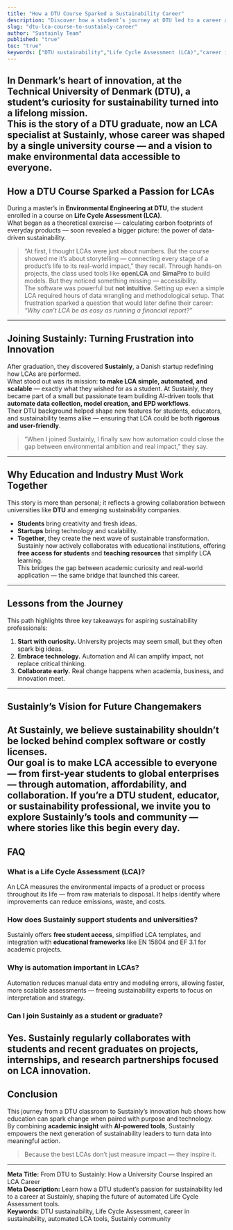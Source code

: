 ```yaml
---
title: "How a DTU Course Sparked a Sustainability Career"
description: "Discover how a student’s journey at DTU led to a career at Sustainly, shaping the next generation of Life Cycle Assessment (LCA) tools."
slug: "dtu-lca-course-to-sustainly-career"
author: "Sustainly Team"
published: "true"
toc: "true"
keywords: ["DTU sustainability","Life Cycle Assessment (LCA)","career in sustainability","automated LCA tools","Sustainly community"]
---
```

In Denmark’s heart of innovation, at the Technical University of Denmark (DTU), a student’s curiosity for sustainability turned into a lifelong mission.\
This is the story of a **DTU graduate**, now an LCA specialist at **Sustainly**, whose career was shaped by a single university course — and a vision to make environmental data accessible to everyone.
---
## How a DTU Course Sparked a Passion for LCAs
During a master’s in **Environmental Engineering at DTU**, the student enrolled in a course on **Life Cycle Assessment (LCA)**.\
What began as a theoretical exercise — calculating carbon footprints of everyday products — soon revealed a bigger picture: the power of data-driven sustainability.
> “At first, I thought LCAs were just about numbers. But the course showed me it’s about storytelling — connecting every stage of a product’s life to its real-world impact,” they recall.
Through hands-on projects, the class used tools like **openLCA** and **SimaPro** to build models. But they noticed something missing — accessibility.\
The software was powerful but **not intuitive**. Setting up even a simple LCA required hours of data wrangling and methodological setup.
That frustration sparked a question that would later define their career:
> _“Why can’t LCA be as easy as running a financial report?”_
---
## Joining Sustainly: Turning Frustration into Innovation
After graduation, they discovered **Sustainly**, a Danish startup redefining how LCAs are performed.\
What stood out was its mission: **to make LCA simple, automated, and scalable** — exactly what they wished for as a student.
At Sustainly, they became part of a small but passionate team building AI-driven tools that **automate data collection, model creation, and EPD workflows**.\
Their DTU background helped shape new features for students, educators, and sustainability teams alike — ensuring that LCA could be both **rigorous and user-friendly**.
> “When I joined Sustainly, I finally saw how automation could close the gap between environmental ambition and real impact,” they say.
---
## Why Education and Industry Must Work Together
This story is more than personal; it reflects a growing collaboration between universities like **DTU** and emerging sustainability companies.
- **Students** bring creativity and fresh ideas.
- **Startups** bring technology and scalability.
- **Together**, they create the next wave of sustainable transformation.
Sustainly now actively collaborates with educational institutions, offering **free access for students** and **teaching resources** that simplify LCA learning.\
This bridges the gap between academic curiosity and real-world application — the same bridge that launched this career.
---
## Lessons from the Journey
This path highlights three key takeaways for aspiring sustainability professionals:
1. **Start with curiosity.** University projects may seem small, but they often spark big ideas.
2. **Embrace technology.** Automation and AI can amplify impact, not replace critical thinking.
3. **Collaborate early.** Real change happens when academia, business, and innovation meet.
---
## Sustainly’s Vision for Future Changemakers
At Sustainly, we believe sustainability shouldn’t be locked behind complex software or costly licenses.\
Our goal is to make **LCA accessible to everyone** — from first-year students to global enterprises — through **automation, affordability, and collaboration**.
If you’re a **DTU student**, educator, or sustainability professional, we invite you to explore Sustainly’s tools and community — where stories like this begin every day.
---
## FAQ
### What is a Life Cycle Assessment (LCA)?
An LCA measures the environmental impacts of a product or process throughout its life — from raw materials to disposal. It helps identify where improvements can reduce emissions, waste, and costs.
### How does Sustainly support students and universities?
Sustainly offers **free student access**, simplified LCA templates, and integration with **educational frameworks** like EN 15804 and EF 3.1 for academic projects.
### Why is automation important in LCAs?
Automation reduces manual data entry and modeling errors, allowing faster, more scalable assessments — freeing sustainability experts to focus on interpretation and strategy.
### Can I join Sustainly as a student or graduate?
Yes. Sustainly regularly collaborates with students and recent graduates on projects, internships, and research partnerships focused on LCA innovation.
---
## Conclusion
This journey from a DTU classroom to Sustainly’s innovation hub shows how education can spark change when paired with purpose and technology.\
By combining **academic insight** with **AI-powered tools**, Sustainly empowers the next generation of sustainability leaders to turn data into meaningful action.
> Because the best LCAs don’t just measure impact — they inspire it.
---
**Meta Title:** From DTU to Sustainly: How a University Course Inspired an LCA Career\
**Meta Description:** Learn how a DTU student’s passion for sustainability led to a career at Sustainly, shaping the future of automated Life Cycle Assessment tools.\
**Keywords:** DTU sustainability, Life Cycle Assessment, career in sustainability, automated LCA tools, Sustainly community







